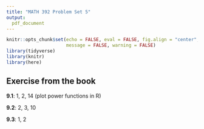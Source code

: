 ```yaml
---
title: "MATH 392 Problem Set 5"
output: 
  pdf_document
---
```


```r
knitr::opts_chunk$set(echo = FALSE, eval = FALSE, fig.align = "center", 
                      message = FALSE, warning = FALSE)
library(tidyverse)
library(knitr)
library(here)
```


## Exercise from the book

**9.1**: 1, 2, 14 (plot power functions in R)

**9.2**: 2, 3, 10

**9.3**: 1, 2